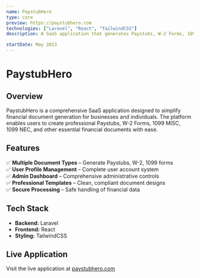 ```yaml
---
name: PaystubHero
type: core
preview: https://paystubhero.com
technologies: ["Laravel", "React", "TailwindCSS"]
description: A SaaS application that generates Paystubs, W-2 Forms, 1099 MISC, 1099 NEC, and other financial documents. It has user profile management and a comprehensive admin dashboard for handling administrative tasks.

startDate: May 2023
---
```


# **PaystubHero**

## **Overview**

PaystubHero is a comprehensive SaaS application designed to simplify financial document generation for businesses and individuals. The platform enables users to create professional Paystubs, W-2 Forms, 1099 MISC, 1099 NEC, and other essential financial documents with ease.

## **Features**

✅ **Multiple Document Types** – Generate Paystubs, W-2, 1099 forms  
✅ **User Profile Management** – Complete user account system  
✅ **Admin Dashboard** – Comprehensive administrative controls  
✅ **Professional Templates** – Clean, compliant document designs  
✅ **Secure Processing** – Safe handling of financial data

## **Tech Stack**

- **Backend:** Laravel
- **Frontend:** React
- **Styling:** TailwindCSS

## **Live Application**

Visit the live application at [paystubhero.com](https://paystubhero.com)
